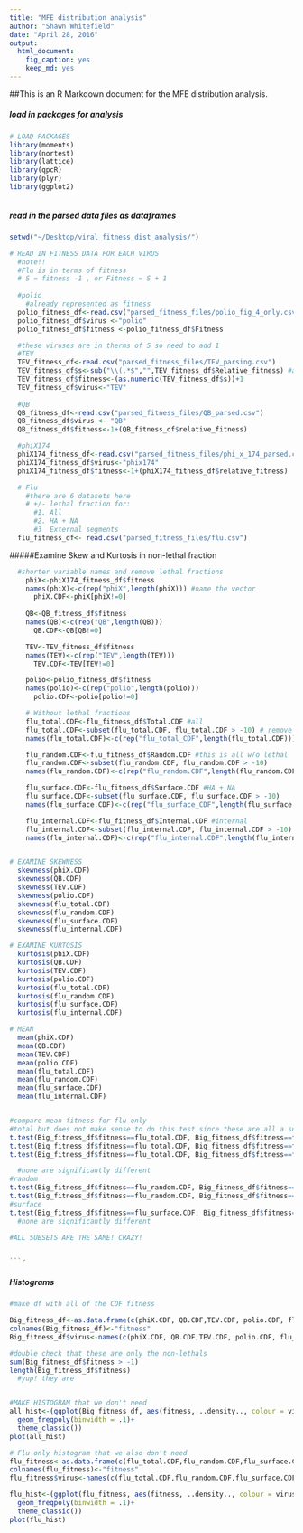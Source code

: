 ```yaml
---
title: "MFE distribution analysis"
author: "Shawn Whitefield"
date: "April 28, 2016"
output:
  html_document:
    fig_caption: yes
    keep_md: yes
---
```


##This is an R Markdown document for the MFE distribution analysis.

##### load in packages for analysis
```r
# LOAD PACKAGES
library(moments)
library(nortest)
library(lattice)
library(qpcR)
library(plyr)
library(ggplot2)



```

##### read in the parsed data files as dataframes

```r
setwd("~/Desktop/viral_fitness_dist_analysis/")

# READ IN FITNESS DATA FOR EACH VIRUS
  #note!!
  #Flu is in terms of fitness
  # S = fitness -1 , or Fitness = S + 1 
  
  #polio
    #already represented as fitness
  polio_fitness_df<-read.csv("parsed_fitness_files/polio_fig_4_only.csv")
  polio_fitness_df$virus <-"polio"
  polio_fitness_df$fitness <-polio_fitness_df$Fitness

  #these viruses are in therms of S so need to add 1
  #TEV
  TEV_fitness_df<-read.csv("parsed_fitness_files/TEV_parsing.csv")
  TEV_fitness_df$s<-sub("\\(.*$","",TEV_fitness_df$Relative_fitness) #add column for fitness
  TEV_fitness_df$fitness<-(as.numeric(TEV_fitness_df$s))+1
  TEV_fitness_df$virus<-"TEV"
  
  #QB 
  QB_fitness_df<-read.csv("parsed_fitness_files/QB_parsed.csv")
  QB_fitness_df$virus <- "QB"
  QB_fitness_df$fitness<-1+(QB_fitness_df$relative_fitness)

  #phiX174 
  phiX174_fitness_df<-read.csv("parsed_fitness_files/phi_x_174_parsed.csv")
  phiX174_fitness_df$virus<-"phix174"
  phiX174_fitness_df$fitness<-1+(phiX174_fitness_df$relative_fitness)

  # Flu 
    #there are 6 datasets here
    # +/- lethal fraction for:
      #1. All
      #2. HA + NA
      #3  External segments
  flu_fitness_df<- read.csv("parsed_fitness_files/flu.csv")


```

#####Examine Skew and Kurtosis in non-lethal fraction
```r
  #shorter variable names and remove lethal fractions
    phiX<-phiX174_fitness_df$fitness
    names(phiX)<-c(rep("phiX",length(phiX))) #name the vector
      phiX.CDF<-phiX[phiX!=0]
      
    QB<-QB_fitness_df$fitness
    names(QB)<-c(rep("QB",length(QB)))
      QB.CDF<-QB[QB!=0]

    TEV<-TEV_fitness_df$fitness
    names(TEV)<-c(rep("TEV",length(TEV)))
      TEV.CDF<-TEV[TEV!=0]

    polio<-polio_fitness_df$fitness
    names(polio)<-c(rep("polio",length(polio)))
      polio.CDF<-polio[polio!=0]

    # Without lethal fractions
    flu_total.CDF<-flu_fitness_df$Total.CDF #all
    flu_total.CDF<-subset(flu_total.CDF, flu_total.CDF > -10) # remove NAs by subsetting w/small #
    names(flu_total.CDF)<-c(rep("flu_total_CDF",length(flu_total.CDF)))

    flu_random.CDF<-flu_fitness_df$Random.CDF #this is all w/o lethal
    flu_random.CDF<-subset(flu_random.CDF, flu_random.CDF > -10)
    names(flu_random.CDF)<-c(rep("flu_random.CDF",length(flu_random.CDF)))

    flu_surface.CDF<-flu_fitness_df$Surface.CDF #HA + NA
    flu_surface.CDF<-subset(flu_surface.CDF, flu_surface.CDF > -10)
    names(flu_surface.CDF)<-c(rep("flu_surface_CDF",length(flu_surface.CDF)))

    flu_internal.CDF<-flu_fitness_df$Internal.CDF #internal
    flu_internal.CDF<-subset(flu_internal.CDF, flu_internal.CDF > -10)
    names(flu_internal.CDF)<-c(rep("flu_internal.CDF",length(flu_internal.CDF)))


# EXAMINE SKEWNESS
  skewness(phiX.CDF)
  skewness(QB.CDF)
  skewness(TEV.CDF)
  skewness(polio.CDF)
  skewness(flu_total.CDF)
  skewness(flu_random.CDF)
  skewness(flu_surface.CDF)
  skewness(flu_internal.CDF)

# EXAMINE KURTOSIS
  kurtosis(phiX.CDF)
  kurtosis(QB.CDF)
  kurtosis(TEV.CDF)
  kurtosis(polio.CDF)
  kurtosis(flu_total.CDF)
  kurtosis(flu_random.CDF)
  kurtosis(flu_surface.CDF)
  kurtosis(flu_internal.CDF)

# MEAN
  mean(phiX.CDF)
  mean(QB.CDF)
  mean(TEV.CDF)
  mean(polio.CDF)
  mean(flu_total.CDF)
  mean(flu_random.CDF)
  mean(flu_surface.CDF)
  mean(flu_internal.CDF)


#compare mean fitness for flu only
#total but does not make sense to do this test since these are all a subset of total:
t.test(Big_fitness_df$fitness==flu_total.CDF, Big_fitness_df$fitness==flu_random.CDF)
t.test(Big_fitness_df$fitness==flu_total.CDF, Big_fitness_df$fitness==flu_surface.CDF)
t.test(Big_fitness_df$fitness==flu_total.CDF, Big_fitness_df$fitness==flu_internal.CDF)

  #none are significantly different
#random
t.test(Big_fitness_df$fitness==flu_random.CDF, Big_fitness_df$fitness==flu_surface.CDF)
t.test(Big_fitness_df$fitness==flu_random.CDF, Big_fitness_df$fitness==flu_internal.CDF)
#surface
t.test(Big_fitness_df$fitness==flu_surface.CDF, Big_fitness_df$fitness==flu_internal.CDF)
  #none are significantly different

#ALL SUBSETS ARE THE SAME! CRAZY!


```r

```
##### Histograms

```r
#make df with all of the CDF fitness

Big_fitness_df<-as.data.frame(c(phiX.CDF, QB.CDF,TEV.CDF, polio.CDF, flu_total.CDF, flu_random.CDF, flu_surface.CDF, flu_internal.CDF))
colnames(Big_fitness_df)<-"fitness"
Big_fitness_df$virus<-names(c(phiX.CDF, QB.CDF,TEV.CDF, polio.CDF, flu_total.CDF, flu_random.CDF, flu_surface.CDF, flu_internal.CDF))

#double check that these are only the non-lethals
sum(Big_fitness_df$fitness > -1)
length(Big_fitness_df$fitness)
  #yup! they are


#MAKE HISTOGRAM that we don't need
all_hist<-(ggplot(Big_fitness_df, aes(fitness, ..density.., colour = virus)) +
  geom_freqpoly(binwidth = .1)+
  theme_classic())
plot(all_hist)

# Flu only histogram that we also don't need
flu_fitness<-as.data.frame(c(flu_total.CDF,flu_random.CDF,flu_surface.CDF,flu_internal.CDF))
colnames(flu_fitness)<-"fitness"
flu_fitness$virus<-names(c(flu_total.CDF,flu_random.CDF,flu_surface.CDF,flu_internal.CDF))

flu_hist<-(ggplot(flu_fitness, aes(fitness, ..density.., colour = virus)) +
  geom_freqpoly(binwidth = .1)+
  theme_classic())
plot(flu_hist)

```


